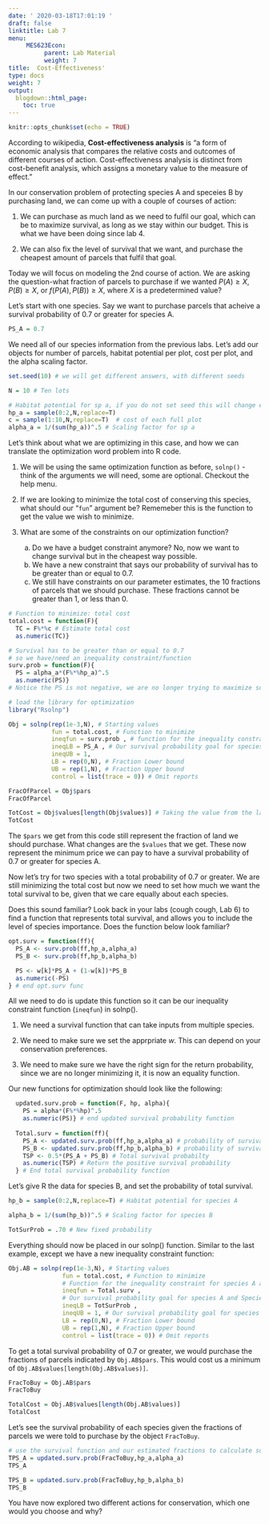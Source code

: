 ```yaml
---
date: ' 2020-03-18T17:01:19 '
draft: false
linktitle: Lab 7
menu: 
     MES623Econ:
          parent: Lab Material
          weight: 7
title:  Cost-Effectiveness'
type: docs
weight: 7
output:
  blogdown::html_page:
    toc: true
---
```

```r
knitr::opts_chunk$set(echo = TRUE)
```


According to wikipedia, **Cost-effectiveness analysis** is "a form of economic analysis that compares the relative costs and outcomes of different courses of action. Cost-effectiveness analysis is distinct from cost-benefit analysis, which assigns a monetary value to the measure of effect."

In our conservation problem of protecting species A and speceies B by purchasing land, we can come up with a couple of courses of action:

1) We can purchase as much land as we need to fulfil our goal, which can be to maximize survival, as long as we stay within our budget. This is what we have been doing since lab 4.

2) We can also fix the level of survival that we want, and purchase the cheapest amount of parcels that fulfil that goal.

Today we will focus on modeling the 2nd course of action. We are asking the question-what fraction of parcels to purchase if we wanted $P(A) \ge X$, $P(B) \ge X$, or $f(P(A),P(B))\ge X$, where $X$ is a predetermined value?

Let's start with one species. Say we want to purchase parcels that acheive a survival probability of 0.7 or greater for species A. 

```r
PS_A = 0.7
```

We need all of our species information from the previous labs. Let's add our objects for number of parcels, habitat potential per plot, cost per plot, and the alpha scaling factor.

```r
set.seed(10) # we will get different answers, with different seeds

N = 10 # Ten lots

# Habitat potential for sp a, if you do not set seed this will change each time
hp_a = sample(0:2,N,replace=T) 
c = sample(1:10,N,replace=T)  # cost of each full plot
alpha_a = 1/(sum(hp_a))^.5 # Scaling factor for sp a
```

Let's think about what we are optimizing in this case, and how we can translate the optimization word problem into R code.

1) We will be using the same optimization function as before, `solnp()` - think of the arguments we will need, some are optional. Checkout the help menu.

2) If we are looking to minimize the total cost of conserving this species, what should our "`fun`" argument be? Rememeber this is the function to get the value we wish to minimize.

3) What are some of the constraints on our optimization function?
    a. Do we have a budget constraint anymore? No, now we want to change survival but in the cheapest way possible.
    b. We have a new constraint that says our probability of survival has to be greater than or equal to 0.7.
    c. We still have constraints on our parameter estimates, the 10 fractions of parcels that we should purchase. These fractions cannot be greater than 1, or less than 0.


```r
# Function to minimize: total cost 
total.cost = function(F){ 
  TC = F%*%c # Estimate total cost
  as.numeric(TC)}

# Survival has to be greater than or equal to 0.7 
# so we have/need an inequality constraint/function
surv.prob = function(F){ 
  PS = alpha_a*(F%*%hp_a)^.5
  as.numeric(PS)}
# Notice the PS is not negative, we are no longer trying to maximize survival

# load the library for optimization
library("Rsolnp") 

Obj = solnp(rep(1e-3,N), # Starting values
            fun = total.cost, # Function to minimize
            ineqfun = surv.prob , # function for the inequality constraint
            ineqLB = PS_A , # Our survival probability goal for species A
            ineqUB = 1,
            LB = rep(0,N), # Fraction Lower bound 
            UB = rep(1,N), # Fraction Upper bound 
            control = list(trace = 0)) # Omit reports

FracOfParcel = Obj$pars 
FracOfParcel

TotCost = Obj$values[length(Obj$values)] # Taking the value from the last iteration
TotCost
```
The `$pars` we get from this code still represent the fraction of land we should purchase. What changes are the `$values` that we get. These now represent the minimum price we can pay to have a survival probability of 0.7 or greater for species A.  

Now let's try for two species with a total probability of 0.7 or greater. We are still minimizing the total cost but now we need to set how much we want the total survival to be, given that we care equally about each species.

Does this sound familiar? Look back in your labs (cough cough, Lab 6) to find a function that represents total survival, and allows you to include the level of species importance. Does the function below look familiar?
```r
opt.surv = function(ff){
  PS_A <- surv.prob(ff,hp_a,alpha_a) 
  PS_B <- surv.prob(ff,hp_b,alpha_b) 

  PS <- w[k]*PS_A + (1-w[k])*PS_B 
  as.numeric(-PS)
} # end opt.surv func
```


All we need to do is update this function so it can be our inequality constraint function (`ineqfun`) in solnp().

1) We need a survival function that can take inputs from multiple species.

2) We need to make sure we set the apprpriate $w$. This can depend on your conservation preferences.

3) We need to make sure we have the right sign for the return probability, since we are no longer minimizing it, it is now an equality function.


Our new functions for optimization should look like the following:
```r
  updated.surv.prob = function(F, hp, alpha){ 
    PS = alpha*(F%*%hp)^.5
    as.numeric(PS)} # end updated survival probability function 
  
  Total.surv = function(ff){
    PS_A <- updated.surv.prob(ff,hp_a,alpha_a) # probability of survival for species A
    PS_B <- updated.surv.prob(ff,hp_b,alpha_b) # probability of survival for species B
    TSP <- 0.5*(PS_A + PS_B) # Total survival probabilty
    as.numeric(TSP) # Return the positive survival probability
  } # End total survival probability function
```

Let's give R the data for species B, and set the probability of total survival.

```r
hp_b = sample(0:2,N,replace=T) # Habitat potential for species A

alpha_b = 1/(sum(hp_b))^.5 # Scaling factor for species B

TotSurProb = .70 # New fixed probability
```

Everything should now be placed in our solnp() function. Similar to the last example, except we have a new inequality constraint function:

```r
Obj.AB = solnp(rep(1e-3,N), # Starting values
               fun = total.cost, # Function to minimize
               # Function for the inequality constraint for species A and Species B
               ineqfun = Total.surv ,
               # Our survival probability goal for species A and Species B
               ineqLB = TotSurProb , 
               ineqUB = 1, # Our survival probability goal for species A and Species B
               LB = rep(0,N), # Fraction Lower bound 
               UB = rep(1,N), # Fraction Upper bound 
               control = list(trace = 0)) # Omit reports
```

To get a total survival probability of 0.7 or greater, we would purchase the fractions of parcels indicated by `Obj.AB$pars`. This would cost us a minimum of `Obj.AB$values[length(Obj.AB$values)]`.

```r
FracToBuy = Obj.AB$pars
FracToBuy

TotalCost = Obj.AB$values[length(Obj.AB$values)]
TotalCost
```

Let's see the survival probability of each species given the fractions of parcels we were told to purchase by the object `FracToBuy`.

```r
# use the survival function and our estimated fractions to calculate survival probability 
TPS_A = updated.surv.prob(FracToBuy,hp_a,alpha_a) 
TPS_A

TPS_B = updated.surv.prob(FracToBuy,hp_b,alpha_b)
TPS_B
```

You have now explored two different actions for conservation, which one would you choose and why?



